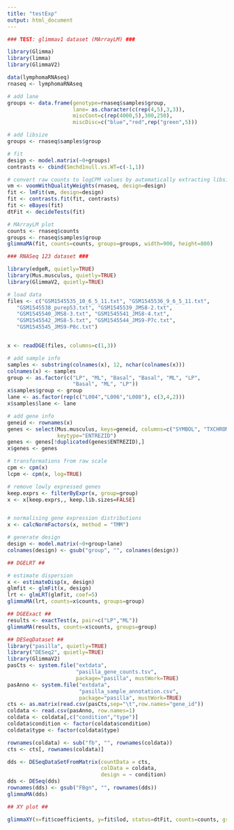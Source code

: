 ```yaml
---
title: "testExp"
output: html_document
---
```


```r

### TEST: glimmav1 dataset (MArrayLM) ###

library(Glimma)
library(limma)
library(GlimmaV2)

data(lymphomaRNAseq)
rnaseq <- lymphomaRNAseq

# add lane
groups <- data.frame(genotype=rnaseq$samples$group,
                     lane= as.character(c(rep(4,5),3,3)),
                     miscCont=c(rep(4000,5),300,250),
                     miscDisc=c("blue","red",rep("green",5)))

# add libsize
groups <- rnaseq$samples$group

# fit
design <- model.matrix(~0+groups)
contrasts <- cbind(Smchd1null.vs.WT=c(-1,1))

# convert raw counts to logCPM values by automatically extracting libsizes and normalisation factors from x
vm <- voomWithQualityWeights(rnaseq, design=design)
fit <- lmFit(vm, design=design)
fit <- contrasts.fit(fit, contrasts)
fit <- eBayes(fit)
dtFit <- decideTests(fit)

```

```r
# MArrayLM plot
counts <- rnaseq$counts
groups <- rnaseq$samples$group
glimmaMA(fit, counts=counts, groups=groups, width=900, height=800)
```


```r
### RNASeq 123 dataset ###

library(edgeR, quietly=TRUE)
library(Mus.musculus, quietly=TRUE)
library(GlimmaV2, quietly=TRUE)

# load data
files <- c("GSM1545535_10_6_5_11.txt", "GSM1545536_9_6_5_11.txt", 
   "GSM1545538_purep53.txt", "GSM1545539_JMS8-2.txt", 
   "GSM1545540_JMS8-3.txt", "GSM1545541_JMS8-4.txt", 
   "GSM1545542_JMS8-5.txt", "GSM1545544_JMS9-P7c.txt", 
   "GSM1545545_JMS9-P8c.txt")


x <- readDGE(files, columns=c(1,3))

# add sample info
samples <- substring(colnames(x), 12, nchar(colnames(x)))
colnames(x) <- samples
group <- as.factor(c("LP", "ML", "Basal", "Basal", "ML", "LP", 
                     "Basal", "ML", "LP"))
x$samples$group <- group
lane <- as.factor(rep(c("L004","L006","L008"), c(3,4,2)))
x$samples$lane <- lane

# add gene info
geneid <- rownames(x)
genes <- select(Mus.musculus, keys=geneid, columns=c("SYMBOL", "TXCHROM"), 
                keytype="ENTREZID")
genes <- genes[!duplicated(genes$ENTREZID),]
x$genes <- genes

# transformations from raw scale
cpm <- cpm(x)
lcpm <- cpm(x, log=TRUE)

# remove lowly expressed genes
keep.exprs <- filterByExpr(x, group=group)
x <- x[keep.exprs,, keep.lib.sizes=FALSE]


# normalising gene expression distributions
x <- calcNormFactors(x, method = "TMM")

# generate design
design <- model.matrix(~0+group+lane)
colnames(design) <- gsub("group", "", colnames(design))
```


```r
## DGELRT ##

# estimate dispersion
x <- estimateDisp(x, design)
glmfit <- glmFit(x, design)
lrt <- glmLRT(glmfit, coef=5)
glimmaMA(lrt, counts=x$counts, groups=group)
```


```r
## DGEExact ##
results <- exactTest(x, pair=c("LP","ML"))
glimmaMA(results, counts=x$counts, groups=group)
```



```r
## DESeqDataset ##
library("pasilla", quietly=TRUE)
library("DESeq2", quietly=TRUE)
library(GlimmaV2)
pasCts <- system.file("extdata",
                      "pasilla_gene_counts.tsv",
                      package="pasilla", mustWork=TRUE)
pasAnno <- system.file("extdata",
                       "pasilla_sample_annotation.csv",
                       package="pasilla", mustWork=TRUE)
cts <- as.matrix(read.csv(pasCts,sep="\t",row.names="gene_id"))
coldata <- read.csv(pasAnno, row.names=1)
coldata <- coldata[,c("condition","type")]
coldata$condition <- factor(coldata$condition)
coldata$type <- factor(coldata$type)

rownames(coldata) <- sub("fb", "", rownames(coldata))
cts <- cts[, rownames(coldata)]

dds <- DESeqDataSetFromMatrix(countData = cts,
                              colData = coldata,
                              design = ~ condition)
dds <- DESeq(dds)
rownames(dds) <- gsub("FBgn", "", rownames(dds))
glimmaMA(dds)
```


```r
## XY plot ##

glimmaXY(x=fit$coefficients, y=fit$lod, status=dtFit, counts=counts, groups=groups)
         
```



